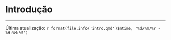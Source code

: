 # Introdução


------------------------------------------------------------------------

Última atualização: `r format(file.info('intro.qmd')$mtime, '%d/%m/%Y - %H:%M:%S')`